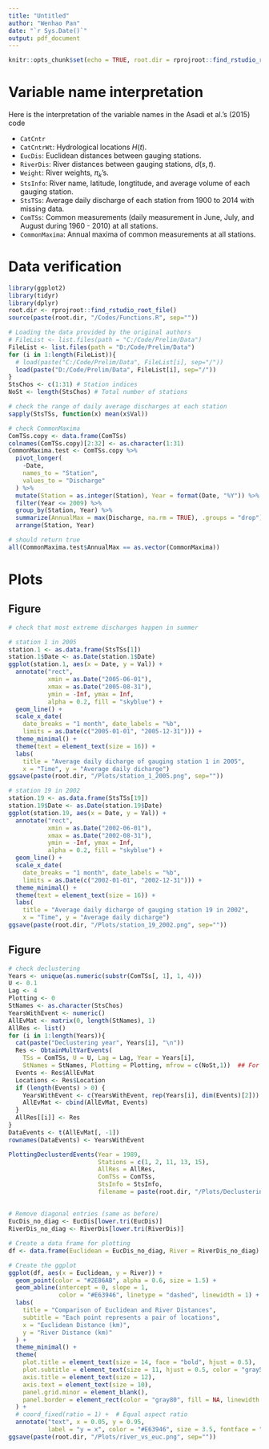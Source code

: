 ```yaml
---
title: "Untitled"
author: "Wenhao Pan"
date: "`r Sys.Date()`"
output: pdf_document
---
```


```r
knitr::opts_chunk$set(echo = TRUE, root.dir = rprojroot::find_rstudio_root_file())
```

# Variable name interpretation

Here is the interpretation of the variable names in the Asadi et al.'s (2015) code

* `CatCntr`
* `CatCntrWt`: Hydrological locations $H(t)$.
* `EucDis`: Euclidean distances between gauging stations.
* `RiverDis`: River distances between gauging stations, $d(s,t)$.
* `Weight`: River weights, $\pi_k$'s.
* `StsInfo`: River name, latitude, longtitude, and average volume of each gauging station.
* `StsTSs`: Average daily discharge of each station from 1900 to 2014 with missing data.
* `ComTSs`: Common measurements (daily measurement in June, July, and August during 1960 - 2010) at all stations.
* `CommonMaxima`: Annual maxima of common measurements at all stations.

# Data verification

```r
library(ggplot2)
library(tidyr)
library(dplyr)
root.dir <- rprojroot::find_rstudio_root_file()
source(paste(root.dir, "/Codes/Functions.R", sep=""))

# Loading the data provided by the original authors
# FileList <- list.files(path = "C:/Code/Prelim/Data")
FileList <- list.files(path = "D:/Code/Prelim/Data")
for (i in 1:length(FileList)){
  # load(paste("C:/Code/Prelim/Data", FileList[i], sep="/"))
  load(paste("D:/Code/Prelim/Data", FileList[i], sep="/"))
}
StsChos <- c(1:31) # Station indices
NoSt <- length(StsChos) # Total number of stations
```

```r
# check the range of daily average discharges at each station
sapply(StsTSs, function(x) mean(x$Val))
```

```r
# check CommonMaxima
ComTSs.copy <- data.frame(ComTSs)
colnames(ComTSs.copy)[2:32] <- as.character(1:31)
CommonMaxima.test <- ComTSs.copy %>%
  pivot_longer(
    -Date, 
    names_to = "Station", 
    values_to = "Discharge"
  ) %>%
  mutate(Station = as.integer(Station), Year = format(Date, "%Y")) %>%
  filter(Year <= 2009) %>%
  group_by(Station, Year) %>%
  summarize(AnnualMax = max(Discharge, na.rm = TRUE), .groups = "drop") %>%
  arrange(Station, Year)

# should return true
all(CommonMaxima.test$AnnualMax == as.vector(CommonMaxima))
```

# Plots

## Figure 

```r
# check that most extreme discharges happen in summer

# station 1 in 2005
station.1 <- as.data.frame(StsTSs[1])
station.1$Date <- as.Date(station.1$Date)
ggplot(station.1, aes(x = Date, y = Val)) +
  annotate("rect",
           xmin = as.Date("2005-06-01"),
           xmax = as.Date("2005-08-31"),
           ymin = -Inf, ymax = Inf,
           alpha = 0.2, fill = "skyblue") +
  geom_line() +
  scale_x_date(
    date_breaks = "1 month", date_labels = "%b",
    limits = as.Date(c("2005-01-01", "2005-12-31"))) +
  theme_minimal() +
  theme(text = element_text(size = 16)) +
  labs(
    title = "Average daily dicharge of gauging station 1 in 2005",
    x = "Time", y = "Average daily dicharge")
ggsave(paste(root.dir, "/Plots/station_1_2005.png", sep=""))

# station 19 in 2002
station.19 <- as.data.frame(StsTSs[19])
station.19$Date <- as.Date(station.19$Date)
ggplot(station.19, aes(x = Date, y = Val)) +
  annotate("rect",
           xmin = as.Date("2002-06-01"),
           xmax = as.Date("2002-08-31"),
           ymin = -Inf, ymax = Inf,
           alpha = 0.2, fill = "skyblue") +
  geom_line() +
  scale_x_date(
    date_breaks = "1 month", date_labels = "%b",
    limits = as.Date(c("2002-01-01", "2002-12-31"))) +
  theme_minimal() +
  theme(text = element_text(size = 16)) +
  labs(
    title = "Average daily dicharge of gauging station 19 in 2002",
    x = "Time", y = "Average daily dicharge")
ggsave(paste(root.dir, "/Plots/station_19_2002.png", sep=""))
```

## Figure 

```r
# check declustering 
Years <- unique(as.numeric(substr(ComTSs[, 1], 1, 4)))
U <- 0.1
Lag <- 4
Plotting <- 0
StNames <- as.character(StsChos)
YearsWithEvent <- numeric()
AllEvMat <- matrix(0, length(StNames), 1)
AllRes <- list()
for (i in 1:length(Years)){
  cat(paste("Declustering year", Years[i], "\n"))
  Res <- ObtainMultVarEvents(
    TSs = ComTSs, U = U, Lag = Lag, Year = Years[i],
    StNames = StNames, Plotting = Plotting, mfrow = c(NoSt,1))  ## For Censored Likelihood
  Events <- Res$AllEvMat
  Locations <- Res$Location
  if (length(Events) > 0) {
    YearsWithEvent <- c(YearsWithEvent, rep(Years[i], dim(Events)[2]))
    AllEvMat <- cbind(AllEvMat, Events)
  }
  AllRes[[i]] <- Res 
}
DataEvents <- t(AllEvMat[, -1])
rownames(DataEvents) <- YearsWithEvent 

PlottingDeclusterdEvents(Year = 1989,
                         Stations = c(1, 2, 11, 13, 15),
                         AllRes = AllRes,
                         ComTSs = ComTSs,
                         StsInfo = StsInfo,
                         filename = paste(root.dir, "/Plots/Declustering.pdf", sep=""))
```

##

```r
# Remove diagonal entries (same as before)
EucDis_no_diag <- EucDis[lower.tri(EucDis)]
RiverDis_no_diag <- RiverDis[lower.tri(RiverDis)]

# Create a data frame for plotting
df <- data.frame(Euclidean = EucDis_no_diag, River = RiverDis_no_diag)

# Create the ggplot
ggplot(df, aes(x = Euclidean, y = River)) +
  geom_point(color = "#2E86AB", alpha = 0.6, size = 1.5) +
  geom_abline(intercept = 0, slope = 1, 
              color = "#E63946", linetype = "dashed", linewidth = 1) +
  labs(
    title = "Comparison of Euclidean and River Distances",
    subtitle = "Each point represents a pair of locations",
    x = "Euclidean Distance (km)",
    y = "River Distance (km)"
  ) +
  theme_minimal() +
  theme(
    plot.title = element_text(size = 14, face = "bold", hjust = 0.5),
    plot.subtitle = element_text(size = 11, hjust = 0.5, color = "gray50"),
    axis.title = element_text(size = 12),
    axis.text = element_text(size = 10),
    panel.grid.minor = element_blank(),
    panel.border = element_rect(color = "gray80", fill = NA, linewidth = 0.5)
  ) +
  # coord_fixed(ratio = 1) +  # Equal aspect ratio
  annotate("text", x = 0.05, y = 0.95, 
           label = "y = x", color = "#E63946", size = 3.5, fontface = "italic")
ggsave(paste(root.dir, "/Plots/river_vs_euc.png", sep=""))
```


